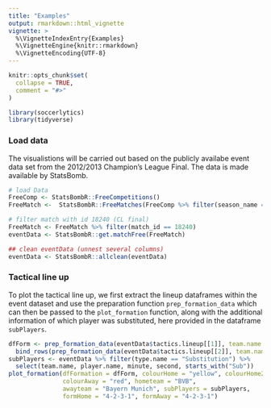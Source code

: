 ```yaml
---
title: "Examples"
output: rmarkdown::html_vignette
vignette: >
  %\VignetteIndexEntry{Examples}
  %\VignetteEngine{knitr::rmarkdown}
  %\VignetteEncoding{UTF-8}
---
```


```r
knitr::opts_chunk$set(
  collapse = TRUE,
  comment = "#>"
)
```

```r
library(soccerlytics)
library(tidyverse)
```
### Load data

The visualistions will be carried out based on the publicly availabe event data set 
from the 2012/2013 Champion's League Final. 
The data is made available by StatsBomb.

```r
# load Data
FreeComp <- StatsBombR::FreeCompetitions()
FreeMatch <-  StatsBombR::FreeMatches(FreeComp %>% filter(season_name == "2012/2013"))

# filter match with id 18240 (CL final)
FreeMatch <- FreeMatch %>% filter(match_id == 18240)
eventData <- StatsBombR::get.matchFree(FreeMatch)

## clean eventData (unnest several columns)
eventData <- StatsBombR::allclean(eventData)

```

### Tactical line up

To plot the tactical line up, we first extract the lineup dataframes within the 
event dataset and use the preparation function `prep_formation_data` which can then 
be passed to the `plot_formation` function, along with the additional information 
of which player was substituted, here provided in the dataframe `subPlayers`.
```r

dfForm <- prep_formation_data(eventData$tactics.lineup[[1]], team.name = "BVB") %>% 
  bind_rows(prep_formation_data(eventData$tactics.lineup[[2]], team.name = "Bayern Munich"))
subPlayers <- eventData %>% filter(type.name == "Substitution") %>% 
  select(team.name, player.name, minute, second, starts_with("Sub"))
plot_formation(dfFormation = dfForm, colourHome = "yellow", colourHome2 = "black",
               colourAway = "red", hometeam = "BVB", 
               awayteam = "Bayern Munich", subPlayers = subPlayers, 
               formHome = "4-2-3-1", formAway = "4-2-3-1")
```
